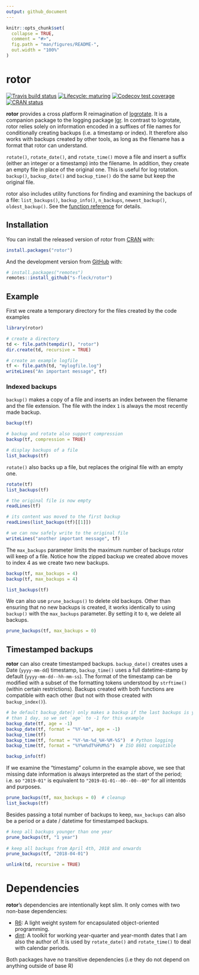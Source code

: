 ```yaml
---
output: github_document
---
```


<!-- README.md is generated from README.Rmd. Please edit that file -->

```r
knitr::opts_chunk$set(
  collapse = TRUE,
  comment = "#>",
  fig.path = "man/figures/README-",
  out.width = "100%"
)
```
# rotor

<!-- badges: start -->
[![Travis build status](https://travis-ci.org/s-fleck/rotor.svg?branch=master)](https://travis-ci.org/s-fleck/rotor)
[![Lifecycle: maturing](https://img.shields.io/badge/lifecycle-maturing-blue.svg)](https://www.tidyverse.org/lifecycle/#maturing)
[![Codecov test coverage](https://codecov.io/gh/s-fleck/rotor/branch/master/graph/badge.svg)](https://codecov.io/gh/s-fleck/rotor?branch=master)
[![CRAN status](https://www.r-pkg.org/badges/version/rotor)](https://cran.r-project.org/package=rotor)
<!-- badges: end -->

**rotor** provides a cross platform R reimagination of
[logrotate](https://linux.die.net/man/8/logrotate). It is a companion package to
the logging package [lgr](https://github.com/s-fleck/lgr). In
contrast to logrotate, rotor relies solely on information encoded in a suffixes
of file names for conditionally creating backups (i.e. a timestamp or index). It
therefore also works with backups created by other tools, as long as the
filename has a format that rotor can understand.

`rotate()`, `rotate_date()`, and `rotate_time()` move a file and insert a suffix
(either an integer or a timestamp) into the filename. In addition, they create
an empty file in place of the original one. This is useful for log rotation.
`backup()`, `backup_date()` and `backup_time()` do the same but keep the
original file.

rotor also includes utility functions for finding and examining the backups of a 
file: `list_backups()`, `backup_info()`, `n_backups`, `newest_backup()`, 
`oldest_backup()`. See the 
[function reference](https://s-fleck.github.io/rotor/reference/index.html) for 
details.

## Installation

You can install the released version of rotor from [CRAN](https://CRAN.R-project.org) with:

``` r
install.packages("rotor")
```

And the development version from [GitHub](https://github.com/) with:

``` r
# install.packages("remotes")
remotes::install_github("s-fleck/rotor")
```
## Example

First we create a temporary directory for the files created by the code examples
```r
library(rotor)

# create a directory
td <- file.path(tempdir(), "rotor")
dir.create(td, recursive = TRUE)

# create an example logfile
tf <- file.path(td, "mylogfile.log")
writeLines("An important message", tf)
```

### Indexed backups

`backup()` makes a copy of a file and inserts an index between the filename
and the file extension. The file with the index `1` is always the most recently
made backup.
```r
backup(tf)

# backup and rotate also support compression
backup(tf, compression = TRUE) 

# display backups of a file
list_backups(tf)  
```

`rotate()` also backs up a file, but replaces the original file with an empty 
one.

```r
rotate(tf)
list_backups(tf)

# the original file is now empty
readLines(tf)

# its content was moved to the first backup
readLines(list_backups(tf)[[1]])

# we can now safely write to the original file
writeLines("another important message", tf)
```

The `max_backups` parameter limits the maximum number of backups rotor will
keep of a file. Notice how the zipped backup we created above moves to index 4 
as we create two new backups.
```r
backup(tf, max_backups = 4)
backup(tf, max_backups = 4)

list_backups(tf)
```

We can also use `prune_backups()` to delete old backups. Other than ensuring
that no new backups is created, it works identically to using `backup()` with
the `max_backups` parameter. By setting it to `0`, we delete all backups.
```r
prune_backups(tf, max_backups = 0)
```

## Timestamped backups

**rotor** can also create timestamped backups. `backup_date()` creates uses a 
Date (`yyyy-mm-dd`) timestamp, `backup_time()` uses a full datetime-stamp by 
default (`yyyy-mm-dd--hh-mm-ss`). The format of the timestamp can be modified
with a subset of the formatting tokens understood by `strftime()` (within 
certain restrictions). Backups created with both functions are compatible with 
each other (but not with those created with `backup_index()`).

```r
# be default backup_date() only makes a backup if the last backups is younger
# than 1 day, so we set `age` to -1 for this example
backup_date(tf, age = -1)  
backup_date(tf, format = "%Y-%m", age = -1)
backup_time(tf)
backup_time(tf, format = "%Y-%m-%d_%H-%M-%S")  # Python logging
backup_time(tf, format = "%Y%m%dT%H%M%S")  # ISO 8601 compatible

backup_info(tf)
```
If we examine the "timestamp" column in the example above, we see that missing 
date information is always interpreted as the start of the period; i.e. so 
`"2019-01"` is equivalent to `"2019-01-01--00--00--00"` for all intentds and 
purposes.

```r
prune_backups(tf, max_backups = 0)  # cleanup
list_backups(tf)
```

Besides passing a total number of backups to keep, `max_backups` can also be 
a period or a date / datetime for timestamped backups.
```r
# keep all backups younger than one year
prune_backups(tf, "1 year") 
  
# keep all backups from April 4th, 2018 and onwards
prune_backups(tf, "2018-04-01")  
```

```r
unlink(td, recursive = TRUE)
```


# Dependencies

**rotor**'s dependencies are intentionally kept slim. It only comes with two
non-base dependencies:

* [R6](https://github.com/r-lib/R6): A light weight system for 
  encapsulated object-oriented programming.
* [dint](https://github.com/s-fleck/dint): A toolkit for working year-quarter 
  and year-month dates that I am also the author of. It is used by 
  `rotate_date()` and `rotate_time()` to deal with calendar periods. 
  
Both packages have no transitive dependencies (i.e they do not depend on 
anything outside of base R)
